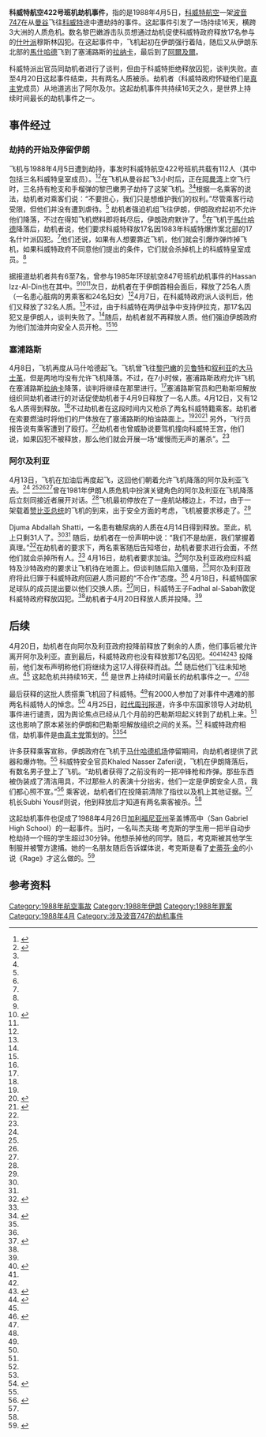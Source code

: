 {{Infobox aircraft occurrence
|occurrence_type = 劫机
|name = 科威特航空422号班机
|image = Boeing 747-269BM, Kuwait Airways AN0201788.jpg
|caption =  涉事飞机9K-ADB，1992年摄于法兰克福机场。
|date = 1988年4月5日至20日
|type = 劫机
|outcome = 
|site = [[阿曼湾|阿曼湾]]
|aircraft_type = [[波音747|波音747-269B]]
|origin = [[泰国|泰国]][[曼谷|曼谷]][[廊曼国际机场|廊曼国际机场]]
|destination = [[科威特|科威特]][[科威特國際機場|科威特國際機場]]
|operator = [[科威特航空|科威特航空]]
|tail_number = [http://www.airliners.net/search/photo.search?regsearch=9K-ADB&distinct_entry=true 9K-ADB]
|passengers = 
|crew = 
|fatalities = 2 
}}
'''科威特航空422号班机劫机事件，'''指的是1988年4月5日，[[科威特航空|科威特航空]]一架[[波音747|波音747]]在从[[曼谷|曼谷]]飞往[[科威特|科威特]]途中遭劫持的事件。这起事件引发了一场持续16天，横跨3大洲的人质危机。数名黎巴嫩游击队员想通过劫机促使科威特政府释放17名参与{{link-en|1983年科威特爆炸事件|1983 Kuwait bombings}}的[[什叶派|什叶派]]穆斯林囚犯。在这起事件中，飞机起初在伊朗强行着陆，随后又从伊朗东北部的[[馬什哈德|馬什哈德]]飞到了塞浦路斯的[[拉纳卡|拉纳卡]]，最后到了[[阿爾及爾|阿爾及爾]]。 

科威特派出官员同劫机者进行了谈判，但由于科威特拒绝释放囚犯，谈判失败。直至4月20日这起事件结束，共有两名人质被杀。劫机者（科威特政府怀疑他们是[[真主党|真主党]]成员）从地道逃出了阿尔及尔。这起劫机事件共持续16天之久，是世界上持续时间最长的劫机事件之一。

==事件经过==
===劫持的开始及停留伊朗===
飞机与1988年4月5日遭到劫持，事发时科威特航空422号班机共载有112人（其中包括三名科威特皇室成员）。<ref name="Philly-1988-04-06">{{cite news|url=http://articles.philly.com/1988-04-06/news/26252871_1_hijackers-kuwait-airways-flight-ku-kuwaiti-royal-family|title=Arab Gunmen Hijack Kuwaiti Plane To Iran|last=Ross|first=Michael|date=1988-04-06|work=|publisher=Philadelphia Media Network|newspaper=|accessdate=2013-06-13|archive-date=2014-04-07|archive-url=https://web.archive.org/web/20140407101031/http://articles.philly.com/1988-04-06/news/26252871_1_hijackers-kuwait-airways-flight-ku-kuwaiti-royal-family|dead-url=no}}</ref><ref name="AP-1988-04-12">{{cite news|url=http://www.apnewsarchive.com/1988/Chronology-of-Events-in-Hijacking-of-Kuwait-Airways-Flight-422-With-AM-Hijack-Bjt/id-00e7a073af0d87fd8734c3dd4fa5a682|title=Chronology of Events in Hijacking of Kuwait Airways Flight 422 With AM-Hijack Bjt|last=|first=|date=1988-04-12|work=|publisher=Apnewsarchive.com|accessdate=2013-06-13|archive-date=2014-04-07|archive-url=https://web.archive.org/web/20140407082030/http://www.apnewsarchive.com/1988/Chronology-of-Events-in-Hijacking-of-Kuwait-Airways-Flight-422-With-AM-Hijack-Bjt/id-00e7a073af0d87fd8734c3dd4fa5a682|dead-url=no}}</ref>在飞机从曼谷起飞3小时后，正在[[阿曼湾|阿曼湾]]上空飞行时，三名持有枪支和手榴弹的黎巴嫩男子劫持了这架飞机。<ref name=Philly-1988-04-06/><ref name=BBC-1988-04-05/>根据一名乘客的说法，劫机者对乘客们说：“不要担心，我们只是想维护我们的权利。”尽管乘客行动受限，但他们并没有遭到虐待。<ref name=BBC-1988-04-05/> 劫机者强迫机组飞往伊朗，伊朗政府起初不允许他们降落，不过在得知飞机燃料即将耗尽后，伊朗政府默许了。<ref name=Philly-1988-04-06/>在飞机于[[馬什哈德|馬什哈德]]降落后，劫机者说，他们要求科威特释放17名因1983年科威特爆炸案北部的17名什叶派囚犯。<ref name=AP-1988-04-12/>他们还说，如果有人想要靠近飞机，他们就会引爆炸弹炸掉飞机，如果科威特政府不同意他们提出的条件，它们就会杀掉机上的科威特皇室成员。<ref name=BBC-1988-04-05/>

据报道劫机者共有6至7名，曾参与1985年环球航空847号班机劫机事件的Hassan Izz-Al-Din也在其中。<ref name=BBC-1988-04-05/><ref>{{cite book|first= Magnos|last= Ranstorp|title= Hizb'allah in Lebanon: The Politics of the Western Hostage Crisis|year= 1997|publisher= Palgrave McMillan|isbn= 0312164912|page=95}}</ref><ref name=Time-1988-04-25/>次日，劫机者在于伊朗首相会面后，释放了25名人质（一名患心脏病的男乘客和24名妇女）<ref name=AP-1988-04-12/>4月7日，在科威特政府派人谈判后，他们又释放了32名人质。<ref name=AP-1988-04-12/>不过，由于科威特在两伊战争中支持伊拉克，那17名囚犯又是伊朗人，谈判失败了。<ref name=BBC-1988-04-05/>随后，劫机者就不再释放人质。他们强迫伊朗政府为他们加油并向安全人员开枪。<ref name=AP-1988-04-12/><ref name=BBC-1988-04-05/>

===塞浦路斯===

4月8日，飞机再度从马什哈德起飞。飞机曾飞往[[黎巴嫩|黎巴嫩]]的[[贝鲁特|贝鲁特]]和[[叙利亚|叙利亚]]的[[大马士革|大马士革]]，但是两地均没有允许飞机降落。不过，在7小时候，塞浦路斯政府允许飞机在塞浦路斯[[拉纳卡|拉纳卡]]降落，谈判将继续在那里进行。<ref name=AP-1988-04-12/>塞浦路斯官员和巴勒斯坦解放组织同劫机者进行的对话促使劫机者于4月9日释放了一名人质。4月12日，又有12名人质得到释放。<ref name=AP-1988-04-12/>不过劫机者在这段时间内又枪杀了两名科威特籍乘客。劫机者在索要燃油时将他们的尸体放在了塞浦路斯的柏油路面上。<ref name=BBC-1988-04-05/><ref name=Time-1988-04-25>{{cite news|first= John|last= Greenwald|first2= Sam|last2= Allis|first3= David S.|last3= Jackson|url= http://www.time.com/time/magazine/article/0,9171,967244,00.html|title= Terrorism Nightmare on Flight 422|work= 时代周刊|publisher= Time Inc.|date= 1988-04-25|accessdate= 2013-06-13|quote= Any doubts about the brutal determination of Shatti's tormentors evaporated as the ordeal of Flight 422 stretched into its second week and gained distinction as the longest uninterrupted skyjacking ever.|archive-date= 2013-08-25|archive-url= https://web.archive.org/web/20130825022414/http://www.time.com/time/magazine/article/0,9171,967244,00.html|dead-url= yes}}</ref><ref>{{cite news|url=http://articles.latimes.com/1988-04-12/news/mn-785_1_kuwait-airways|title=Second Hostage Is Slain Aboard Kuwait Airliner|newspaper=洛杉矶时报|publisher=|date=1988-04-13|accessdate=2013-06-13|archive-date=2013-06-27|archive-url=https://web.archive.org/web/20130627105311/http://articles.latimes.com/1988-04-12/news/mn-785_1_kuwait-airways|dead-url=no}}</ref> 另外，飞行员报告说有乘客遭到了殴打。<ref name=AP-1988-04-12/>劫机者也曾威胁说要驾机撞向科威特王宫，他们说，如果囚犯不被释放，那么他们就会开展一场“缓慢而无声的屠杀”。<ref name=AP-1988-04-12/>

===阿尔及利亚===
4月13日，飞机在加油后再度起飞，这回他们朝着允许飞机降落的阿尔及利亚飞去。<ref name=Time-1988-04-25/> <ref name=BBC-1988-04-05/><ref name=LATimes-1988-04-22/><ref name=DesertNews-1988-04-23/>曾在1981年伊朗人质危机中扮演关键角色的阿尔及利亚在飞机降落后立刻同接近者展开对话。<ref name=Time-1988-04-25/>飞机最初停放在了一座航站楼边上，不过，由于一架载着[[赞比亚总统列表|赞比亚总统]]的飞机的到来，出于安全方面的考虑，飞机被要求移走了。<ref name=Time-1988-04-25/>

Djuma Abdallah Shatti，一名患有糖尿病的人质在4月14日得到释放。至此，机上只剩31人了。<ref name=Time-1988-04-25/><ref name=NYT-1988-04-16/> 随后，劫机者在一份声明中说：“我们不是劫匪，我们掌握着真理。”<ref name="NYT-1988-04-16">{{cite news|url=http://www.nytimes.com/1988/04/16/world/2-jetliner-hostages-urge-that-demands-of-hijackers-be-met.html|title=2 Jetliner Hostages Urge That Demands Of Hijackers Be Met|date=1988-04-16|publisher=纽约时报|newspaper=纽约时报|accessdate=2013-06-14|archive-date=2018-10-30|archive-url=https://web.archive.org/web/20181030170404/https://www.nytimes.com/1988/04/16/world/2-jetliner-hostages-urge-that-demands-of-hijackers-be-met.html|dead-url=no}}</ref>在劫机者的要求下，两名乘客随后告知塔台，劫机者要求进行会面，不然他们就会杀掉所有人。<ref name=NYT-1988-04-16/> 4月16日，劫机者要求加油。<ref>{{cite news|url=http://www.nbcuniversalarchives.com/nbcuni/clip/5112538894_s04.do|title=HIJACKERS OF KUWAIT AIRWAYS FLIGHT 422... Stock Footage & Video Clips|last=|first=|date=1988-04-16|work=NBC Universal Archives|publisher=NBC|accessdate=2013-04-14|archive-date=2015-02-06|archive-url=https://web.archive.org/web/20150206092528/http://www.nbcuniversalarchives.com/nbcuni/clip/5112538894_s04.do|dead-url=no}}</ref>阿尔及利亚政府应科威特及沙特政府的要求让飞机待在地面上。但谈判随后陷入僵局，<ref name=Bryan-Times-1988-04-19/>阿尔及利亚政府将此归罪于科威特政府回避人质问题的“不合作”态度。<ref name=Time-1988-04-25/> 4月18日，科威特国家足球队的成员提出要以他们交换人质。<ref name=Bryan-Times-1988-04-19>{{cite news|url= http://news.google.com/newspapers?nid=799&dat=19880419&id=G5FPAAAAIBAJ&sjid=o1EDAAAAIBAJ&pg=6674,1705998|title= The stalemate continues; hijackers order medicine|publisher= |work= The Bryan Times|page= 2|date= 1988-04-19|accessdate= 2013-06-13|quote= The prince's statement dampened hopes that this week's start of the Moslem holy month of Ramadan would lead to a breakthrough in one of the longest hijackings on record.}}</ref>同日，科威特王子Fadhal al-Sabah敦促科威特政府释放囚犯。<ref name=Bryan-Times-1988-04-19/>劫机者于4月20日释放人质并投降。<ref name=BBC-1988-04-05></ref>

==后续==
4月20日，劫机者在向阿尔及利亚政府投降前释放了剩余的人质，他们事后被允许离开阿尔及利亚。直到最后，科威特政府也没有释放那17名囚犯。<ref name="BBC-1988-04-05">{{cite news|url=http://news.bbc.co.uk/onthisday/hi/dates/stories/april/5/newsid_2522000/2522651.stm|title=1988: Hijackers free 25 hostages|last=|first=|date=|work=BBC On This Day|publisher=BBC|accessdate=2013-06-13|archive-date=2017-04-08|archive-url=https://web.archive.org/web/20170408233100/http://news.bbc.co.uk/onthisday/hi/dates/stories/april/5/newsid_2522000/2522651.stm|dead-url=no}}</ref><ref name=Ellensburg-1988-04-20/><ref name=BBC-1988-04-05/><ref name=LATimes-1988-04-22>{{cite news|url=http://articles.latimes.com/1988-04-22/news/mn-2094_1_freed-hostages|title=Freed Hostages Fly Home to Heroes' Welcome in Kuwait|newspaper=洛杉矶时报|publisher=|date=1988-04-22|accessdate=2013-06-13|archive-date=2014-07-15|archive-url=https://web.archive.org/web/20140715065208/http://articles.latimes.com/1988-04-22/news/mn-2094_1_freed-hostages|dead-url=no}}</ref> 投降前，他们发布声明称他们将继续为这17人得获释而战。<ref name=Ellensburg-1988-04-20>{{cite news|url= http://news.google.com/newspapers?nid=860&dat=19880420&id=ToVUAAAAIBAJ&sjid=FI8DAAAAIBAJ&pg=5301,2613672|title= In exchange for safe passage hijackers free hostages|newspaper=Ellensburg Daily Record|date= 1988-04-20|accessdate= 2013-06-16|page= 1}}</ref> 随后他们飞往未知地点。<ref name=Ellensburg-1988-04-20/> 这起危机共持续16天，<ref name="Gazette-1988-04-22">{{cite news|url=http://news.google.com/newspapers?nid=1917&dat=19880422&id=vXEhAAAAIBAJ&sjid=TogFAAAAIBAJ&pg=3297,5737620|title=Kuwait welcomes hostages as heroes|last=al Quani|first=Naji|date=2013-04-22|publisher=|newspaper=Schenectady Gazette|accessdate=2013-06-16|page=1}}</ref> 是世界上持续时间最长的劫机事件之一。<ref name=Time-1988-04-25/><ref name=Bryan-Times-1988-04-19/>

最后获释的这批人质搭乘飞机回了科威特。<ref name=DesertNews-1988-04-23/>有2000人参加了对事件中遇难的那两名科威特人的悼念。<ref name=Time-1988-04-25/> 4月25日，[[时代周刊|时代周刊]]报道，许多中东国家领导人对劫机事件进行谴责，因为舆论焦点已经从几个月前的巴勒斯坦起义转到了劫机上来。<ref name=Time-1988-04-25/> 这也影响了原本紧张的伊朗和巴勒斯坦解放组织之间的关系。<ref name=Time-1988-04-25/> 科威特政府相信，劫机事件是由[[真主党|真主党]]策划的。<ref name=NYT-1988-04-16/><ref>{{cite news|url=http://news.google.com/newspapers?nid=799&dat=19880419&id=G5FPAAAAIBAJ&sjid=o1EDAAAAIBAJ&pg=6010,1792337|title=All 31 hostages are released|last=Murphy|first=Brendan|date=1988-04-20|newspaper=The Bryan Times|accessdate=2013-06-16|page=13|archive-date=2021-02-24|archive-url=https://web.archive.org/web/20210224013248/http://news.google.com/newspapers?nid=799&dat=19880419&id=G5FPAAAAIBAJ&sjid=o1EDAAAAIBAJ&pg=6010,1792337|dead-url=no}}</ref>

许多获释乘客宣称，伊朗政府在飞机于[[马什哈德机场|马什哈德机场]]停留期间，向劫机者提供了武器和爆炸物。<ref name=Gazette-1988-04-22/> 科威特安全官员Khaled Nasser Zaferi说，飞机在伊朗降落后，有数名男子登上了飞机。“劫机者获得了之前没有的一把冲锋枪和炸弹。那些东西被伪装成了清洁用具，不过那些人的表演十分拙劣，他们一定是伊朗安全人员，我们都心照不宣。”<ref name="DesertNews-1988-04-23">{{cite news|url=http://www.deseretnews.com/article/2651/HOSTAGES-SAY-IRAN-PROVIDED-KUWAITI-JET-HIJACKERS-WITH-WEAPONS-AND-EXPLOSIVES.html?pg=all|title=Hostages Say Iran Provided Kuwaiti Jet Hijackers With Weapons And Explosives|date=1988-04-23|work=Deseret News|publisher=|accessdate=2013-06-14|archive-date=2014-03-02|archive-url=https://web.archive.org/web/20140302225608/http://www.deseretnews.com/article/2651/HOSTAGES-SAY-IRAN-PROVIDED-KUWAITI-JET-HIJACKERS-WITH-WEAPONS-AND-EXPLOSIVES.html?pg=all|dead-url=no}}</ref> 乘客说，劫机者们在投降前清除了指纹以及机上其他证据。<ref name=Ellensburg-1988-04-20/>机长Subhi Yousif则说，他到释放后才知道有两名乘客被杀。<ref name=Ellensburg-1988-04-20/>

这起劫机事件也促成了1988年4月26日[[加利福尼亚州|加利福尼亚州]]圣盖博高中（San Gabriel High School）的一起事件。当时，一名叫杰夫瑞·考克斯的学生用一把半自动步枪劫持一个班的学生超过30分钟。他想杀掉他的同学。随后，考克斯被其他学生制服并被警方逮捕。她的一名朋友随后告诉媒体说，考克斯是看了[[斯蒂芬·金|史蒂芬·金]]的小说《Rage》才这么做的。<ref name="Press-Courier">{{cite news|url=https://news.google.ca/newspapers?id=6MFdAAAAIBAJ&sjid=OF4NAAAAIBAJ&pg=3128,4824971|title=Hijack Tied to Teen Classroom Siege|date=1988-04-27|newspaper=Oxnard Press-Courier|accessdate=2013-06-17|page=1|archive-date=2017-03-05|archive-url=https://web.archive.org/web/20170305032240/https://news.google.ca/newspapers?id=6MFdAAAAIBAJ&sjid=OF4NAAAAIBAJ&pg=3128,4824971|dead-url=no}}</ref>

==参考资料==
{{Reflist|2}}
[[Category:1988年航空事故|Category:1988年航空事故]]
[[Category:1988年伊朗|Category:1988年伊朗]]
[[Category:1988年罪案|Category:1988年罪案]]
[[Category:1988年4月|Category:1988年4月]]
[[Category:涉及波音747的劫机事件|Category:涉及波音747的劫机事件]]
{{1988年航空事故}}